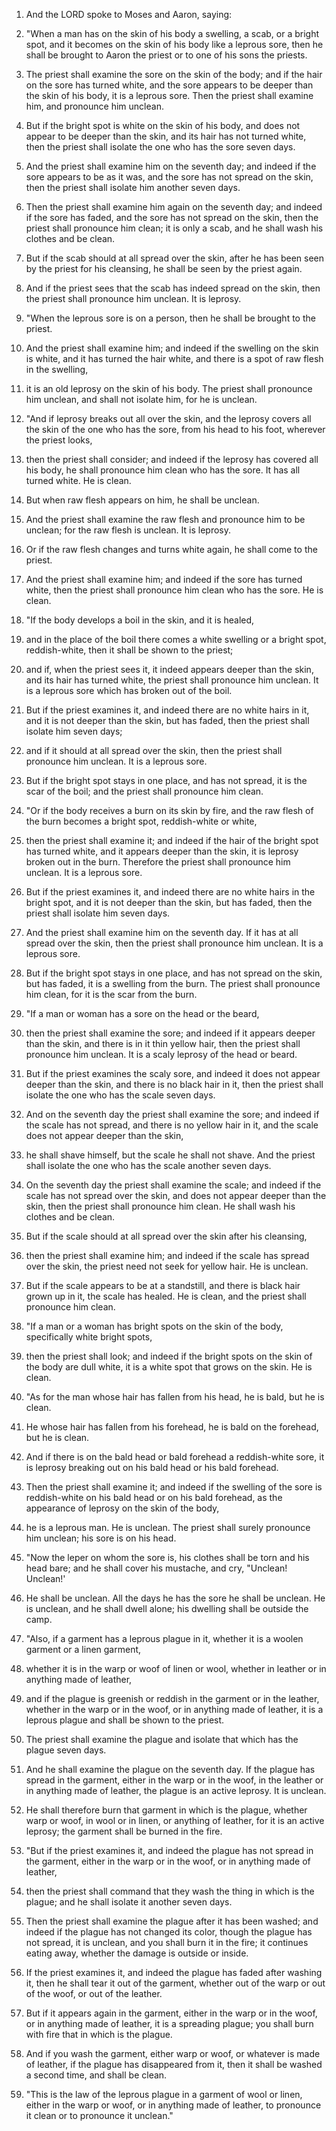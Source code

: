 
1. And the LORD spoke to Moses and Aaron, saying:

2. "When a man has on the skin of his body a swelling, a scab, or a bright spot, and it becomes on the skin of his body like a leprous sore, then he shall be brought to Aaron the priest or to one of his sons the priests.

3. The priest shall examine the sore on the skin of the body; and if the hair on the sore has turned white, and the sore appears to be deeper than the skin of his body, it is a leprous sore. Then the priest shall examine him, and pronounce him unclean.

4. But if the bright spot is white on the skin of his body, and does not appear to be deeper than the skin, and its hair has not turned white, then the priest shall isolate the one who has the sore seven days.

5. And the priest shall examine him on the seventh day; and indeed if the sore appears to be as it was, and the sore has not spread on the skin, then the priest shall isolate him another seven days.

6. Then the priest shall examine him again on the seventh day; and indeed if the sore has faded, and the sore has not spread on the skin, then the priest shall pronounce him clean; it is only a scab, and he shall wash his clothes and be clean.

7. But if the scab should at all spread over the skin, after he has been seen by the priest for his cleansing, he shall be seen by the priest again.

8. And if the priest sees that the scab has indeed spread on the skin, then the priest shall pronounce him unclean. It is leprosy.

9. "When the leprous sore is on a person, then he shall be brought to the priest.

10. And the priest shall examine him; and indeed if the swelling on the skin is white, and it has turned the hair white, and there is a spot of raw flesh in the swelling,

11. it is an old leprosy on the skin of his body. The priest shall pronounce him unclean, and shall not isolate him, for he is unclean.

12. "And if leprosy breaks out all over the skin, and the leprosy covers all the skin of the one who has the sore, from his head to his foot, wherever the priest looks,

13. then the priest shall consider; and indeed if the leprosy has covered all his body, he shall pronounce him clean who has the sore. It has all turned white. He is clean.

14. But when raw flesh appears on him, he shall be unclean.

15. And the priest shall examine the raw flesh and pronounce him to be unclean; for the raw flesh is unclean. It is leprosy.

16. Or if the raw flesh changes and turns white again, he shall come to the priest.

17. And the priest shall examine him; and indeed if the sore has turned white, then the priest shall pronounce him clean who has the sore. He is clean.

18. "If the body develops a boil in the skin, and it is healed,

19. and in the place of the boil there comes a white swelling or a bright spot, reddish-white, then it shall be shown to the priest;

20. and if, when the priest sees it, it indeed appears deeper than the skin, and its hair has turned white, the priest shall pronounce him unclean. It is a leprous sore which has broken out of the boil.

21. But if the priest examines it, and indeed there are no white hairs in it, and it is not deeper than the skin, but has faded, then the priest shall isolate him seven days;

22. and if it should at all spread over the skin, then the priest shall pronounce him unclean. It is a leprous sore.

23. But if the bright spot stays in one place, and has not spread, it is the scar of the boil; and the priest shall pronounce him clean.

24. "Or if the body receives a burn on its skin by fire, and the raw flesh of the burn becomes a bright spot, reddish-white or white,

25. then the priest shall examine it; and indeed if the hair of the bright spot has turned white, and it appears deeper than the skin, it is leprosy broken out in the burn. Therefore the priest shall pronounce him unclean. It is a leprous sore.

26. But if the priest examines it, and indeed there are no white hairs in the bright spot, and it is not deeper than the skin, but has faded, then the priest shall isolate him seven days.

27. And the priest shall examine him on the seventh day. If it has at all spread over the skin, then the priest shall pronounce him unclean. It is a leprous sore.

28. But if the bright spot stays in one place, and has not spread on the skin, but has faded, it is a swelling from the burn. The priest shall pronounce him clean, for it is the scar from the burn.

29. "If a man or woman has a sore on the head or the beard,

30. then the priest shall examine the sore; and indeed if it appears deeper than the skin, and there is in it thin yellow hair, then the priest shall pronounce him unclean. It is a scaly leprosy of the head or beard.

31. But if the priest examines the scaly sore, and indeed it does not appear deeper than the skin, and there is no black hair in it, then the priest shall isolate the one who has the scale seven days.

32. And on the seventh day the priest shall examine the sore; and indeed if the scale has not spread, and there is no yellow hair in it, and the scale does not appear deeper than the skin,

33. he shall shave himself, but the scale he shall not shave. And the priest shall isolate the one who has the scale another seven days.

34. On the seventh day the priest shall examine the scale; and indeed if the scale has not spread over the skin, and does not appear deeper than the skin, then the priest shall pronounce him clean. He shall wash his clothes and be clean.

35. But if the scale should at all spread over the skin after his cleansing,

36. then the priest shall examine him; and indeed if the scale has spread over the skin, the priest need not seek for yellow hair. He is unclean.

37. But if the scale appears to be at a standstill, and there is black hair grown up in it, the scale has healed. He is clean, and the priest shall pronounce him clean.

38. "If a man or a woman has bright spots on the skin of the body, specifically white bright spots,

39. then the priest shall look; and indeed if the bright spots on the skin of the body are dull white, it is a white spot that grows on the skin. He is clean.

40. "As for the man whose hair has fallen from his head, he is bald, but he is clean.

41. He whose hair has fallen from his forehead, he is bald on the forehead, but he is clean.

42. And if there is on the bald head or bald forehead a reddish-white sore, it is leprosy breaking out on his bald head or his bald forehead.

43. Then the priest shall examine it; and indeed if the swelling of the sore is reddish-white on his bald head or on his bald forehead, as the appearance of leprosy on the skin of the body,

44. he is a leprous man. He is unclean. The priest shall surely pronounce him unclean; his sore is on his head.

45. "Now the leper on whom the sore is, his clothes shall be torn and his head bare; and he shall cover his mustache, and cry, "Unclean! Unclean!'

46. He shall be unclean. All the days he has the sore he shall be unclean. He is unclean, and he shall dwell alone; his dwelling shall be outside the camp.

47. "Also, if a garment has a leprous plague in it, whether it is a woolen garment or a linen garment,

48. whether it is in the warp or woof of linen or wool, whether in leather or in anything made of leather,

49. and if the plague is greenish or reddish in the garment or in the leather, whether in the warp or in the woof, or in anything made of leather, it is a leprous plague and shall be shown to the priest.

50. The priest shall examine the plague and isolate that which has the plague seven days.

51. And he shall examine the plague on the seventh day. If the plague has spread in the garment, either in the warp or in the woof, in the leather or in anything made of leather, the plague is an active leprosy. It is unclean.

52. He shall therefore burn that garment in which is the plague, whether warp or woof, in wool or in linen, or anything of leather, for it is an active leprosy; the garment shall be burned in the fire.

53. "But if the priest examines it, and indeed the plague has not spread in the garment, either in the warp or in the woof, or in anything made of leather,

54. then the priest shall command that they wash the thing in which is the plague; and he shall isolate it another seven days.

55. Then the priest shall examine the plague after it has been washed; and indeed if the plague has not changed its color, though the plague has not spread, it is unclean, and you shall burn it in the fire; it continues eating away, whether the damage is outside or inside.

56. If the priest examines it, and indeed the plague has faded after washing it, then he shall tear it out of the garment, whether out of the warp or out of the woof, or out of the leather.

57. But if it appears again in the garment, either in the warp or in the woof, or in anything made of leather, it is a spreading plague; you shall burn with fire that in which is the plague.

58. And if you wash the garment, either warp or woof, or whatever is made of leather, if the plague has disappeared from it, then it shall be washed a second time, and shall be clean.

59. "This is the law of the leprous plague in a garment of wool or linen, either in the warp or woof, or in anything made of leather, to pronounce it clean or to pronounce it unclean."


